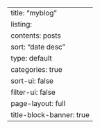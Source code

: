 ---
title: "myblog" 
listing:
    contents: posts 
    sort: "date desc" 
    type: default 
    categories: true 
    sort-ui: false 
    filter-ui: false 
page-layout: full 
title-block-banner: true
---